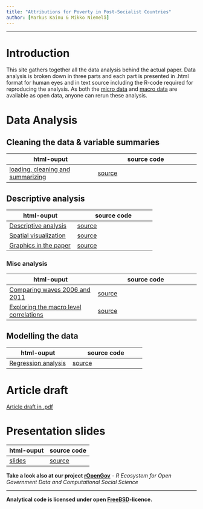 ```yaml
---
title: "Attributions for Poverty in Post-Socialist Countries"
author: [Markus Kainu & Mikko Niemelä]
---
```


****

# Introduction

This site gathers together all the data analysis behind the actual paper. Data analysis is broken down in three parts and each part is presented in .html format for human eyes and in text source including the R-code required for reproducing the analysis. As both the [micro data](http://www.ebrd.com/pages/research/publications/special/transitionII.shtml) and [macro data](http://www.qog.pol.gu.se/data/) are available as open data, anyone can rerun these analysis.

# Data Analysis

## Cleaning the data & variable summaries

| html-ouput | source code |
| ------------ | -------------- |
| [loading, cleaning and summarizing](loadClean.html) | [source](loadClean.Rmd) |


## Descriptive analysis


| html-ouput | source code |
| ------------ | -------------- |
| [Descriptive analysis](descriptive_analysis.html) | [source](descriptive_analysis.Rmd) |
| [Spatial visualization](mapPlots.html) | [source](mapPlots.Rmd) |
| [Graphics in the paper](finalPlots.html) | [source](finalPlots.Rmd) |

### Misc analysis

| html-ouput | source code |
| ------------ | -------------- |
| [Comparing waves 2006 and 2011](compareWaves.html) | [source](compareWaves.Rmd) |
| [Exploring the macro level correlations](correlations.html) | [source](correlations.md) |



## Modelling the data

| html-ouput | source code |
| ------------ | -------------- |
| [Regression analysis](regressionModelling.html) | [source](regressionModelling.Rmd) |

# Article draft

[Article draft in .pdf](article2013.pdf)


# Presentation slides

| html-ouput | source code |
| ------------ | -------------- |
| [slides](attrib_slides.html) | [source](attrib_slides.Rpres) |


**Take a look also at our project [rOpenGov](http://ropengov.github.io/)** - *R Ecosystem for Open Government Data and Computational Social Science*

---------

**Analytical code is licensed under open [FreeBSD](http://en.wikipedia.org/wiki/BSD_licenses#2-clause_license_.28.22Simplified_BSD_License.22_or_.22FreeBSD_License.22.29)-licence.**